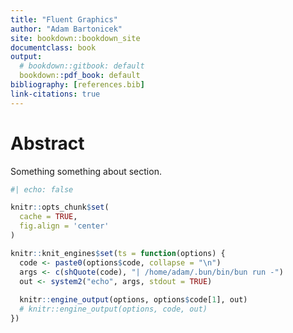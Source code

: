 ```yaml
---
title: "Fluent Graphics"
author: "Adam Bartonicek"
site: bookdown::bookdown_site
documentclass: book
output:
  # bookdown::gitbook: default
  bookdown::pdf_book: default
bibliography: [references.bib]
link-citations: true
---
```



# Abstract 

Something something about section.

```r
#| echo: false

knitr::opts_chunk$set(
  cache = TRUE,
  fig.align = 'center'
)

knitr::knit_engines$set(ts = function(options) {
  code <- paste0(options$code, collapse = "\n")
  args <- c(shQuote(code), "| /home/adam/.bun/bin/bun run -")
  out <- system2("echo", args, stdout = TRUE)
  
  knitr::engine_output(options, options$code[1], out)
  # knitr::engine_output(options, code, out)
})

```

